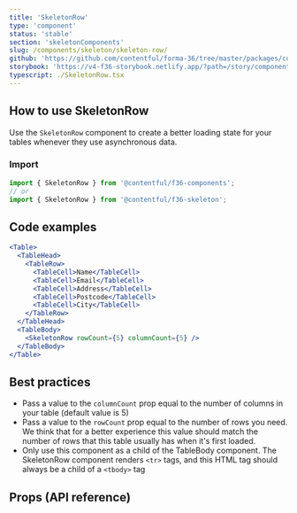 ```yaml
---
title: 'SkeletonRow'
type: 'component'
status: 'stable'
section: 'skeletonComponents'
slug: /components/skeleton/skeleton-row/
github: 'https://github.com/contentful/forma-36/tree/master/packages/components/skeleton'
storybook: 'https://v4-f36-storybook.netlify.app/?path=/story/components-skeleton-skeletonrow--default'
typescript: ./SkeletonRow.tsx
---
```


## How to use SkeletonRow

Use the `SkeletonRow` component to create a better loading state for your tables whenever they use asynchronous data.

### Import

```js static=true
import { SkeletonRow } from '@contentful/f36-components';
// or
import { SkeletonRow } from '@contentful/f36-skeleton';
```

## Code examples

```jsx
<Table>
  <TableHead>
    <TableRow>
      <TableCell>Name</TableCell>
      <TableCell>Email</TableCell>
      <TableCell>Address</TableCell>
      <TableCell>Postcode</TableCell>
      <TableCell>City</TableCell>
    </TableRow>
  </TableHead>
  <TableBody>
    <SkeletonRow rowCount={5} columnCount={5} />
  </TableBody>
</Table>
```

## Best practices

- Pass a value to the `columnCount` prop equal to the number of columns in your table (default value is 5)
- Pass a value to the `rowCount` prop equal to the number of rows you need. We think that for a better experience this value should match the number of rows that this table usually has when it's first loaded.
- Only use this component as a child of the TableBody component. The SkeletonRow component renders `<tr>` tags, and this HTML tag should always be a child of a `<tbody>` tag

## Props (API reference)

<PropsTable of="SkeletonRow" />
